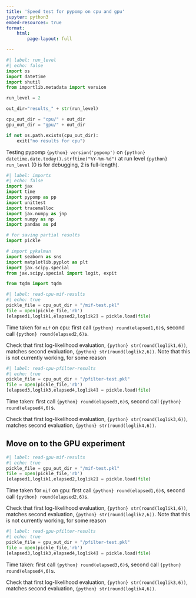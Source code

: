 ```yaml
---
title: 'Speed test for pypomp on cpu and gpu'
jupyter: python3
embed-resources: true
format: 
    html:
        page-layout: full

---
```


```python
#| label: run_level
#| echo: false
import os
import datetime
import shutil
from importlib.metadata import version

run_level = 2

out_dir="results_" + str(run_level)

cpu_out_dir = "cpu/" + out_dir 
gpu_out_dir = "gpu/" + out_dir 

if not os.path.exists(cpu_out_dir):
    exit("no results for cpu")

```


Testing pypomp `{python} version('pypomp')` on `{python} datetime.date.today().strftime("%Y-%m-%d")` at run level `{python} run_level` (0 is for debugging, 2 is full-length).

```python
#| label: imports
#| echo: false
import jax
import time
import pypomp as pp
import unittest
import tracemalloc
import jax.numpy as jnp
import numpy as np
import pandas as pd

# for saving partial results
import pickle

# import pykalman
import seaborn as sns
import matplotlib.pyplot as plt
import jax.scipy.special
from jax.scipy.special import logit, expit

from tqdm import tqdm
```

```python
#| label: read-cpu-mif-results
#| echo: true
pickle_file = cpu_out_dir + "/mif-test.pkl"
file = open(pickle_file,'rb')
[elapsed1,loglik1,elapsed2,loglik2] = pickle.load(file)
```

Time taken for `mif` on cpu: first call `{python} round(elapsed1,6)`s, second call  `{python} round(elapsed2,6)`s.

Check that first log-likelihood evaluation, `{python} str(round(loglik1,6))`, matches second evaluation,  `{python} str(round(loglik2,6))`. 
Note that this is not currently working, for some reason

```python
#| label: read-cpu-pfilter-results
#| echo: true
pickle_file = cpu_out_dir + "/pfilter-test.pkl"
file = open(pickle_file,'rb')
[elapsed3,loglik3,elapsed4,loglik4] = pickle.load(file)
```

Time taken: first call `{python} round(elapsed3,6)`s, second call  `{python} round(elapsed4,6)`s.

Check that first log-likelihood evaluation, `{python} str(round(loglik3,6))`, matches second evaluation,  `{python} str(round(loglik4,6))`. 



## Move on to the GPU experiment

```python
#| label: read-gpu-mif-results
#| echo: true
pickle_file = gpu_out_dir + "/mif-test.pkl"
file = open(pickle_file,'rb')
[elapsed1,loglik1,elapsed2,loglik2] = pickle.load(file)
```

Time taken for `mif` on gpu: first call `{python} round(elapsed1,6)`s, second call  `{python} round(elapsed2,6)`s.

Check that first log-likelihood evaluation, `{python} str(round(loglik1,6))`, matches second evaluation,  `{python} str(round(loglik2,6))`. 
Note that this is not currently working, for some reason

```python
#| label: read-gpu-pfilter-results
#| echo: true
pickle_file = gpu_out_dir + "/pfilter-test.pkl"
file = open(pickle_file,'rb')
[elapsed3,loglik3,elapsed4,loglik4] = pickle.load(file)
```

Time taken: first call `{python} round(elapsed3,6)`s, second call  `{python} round(elapsed4,6)`s.

Check that first log-likelihood evaluation, `{python} str(round(loglik3,6))`, matches second evaluation,  `{python} str(round(loglik4,6))`. 

